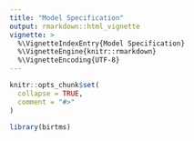 ```yaml
---
title: "Model Specification"
output: rmarkdown::html_vignette
vignette: >
  %\VignetteIndexEntry{Model Specification}
  %\VignetteEngine{knitr::rmarkdown}
  %\VignetteEncoding{UTF-8}
---
```


```r
knitr::opts_chunk$set(
  collapse = TRUE,
  comment = "#>"
)
```

```r
library(birtms)
```
